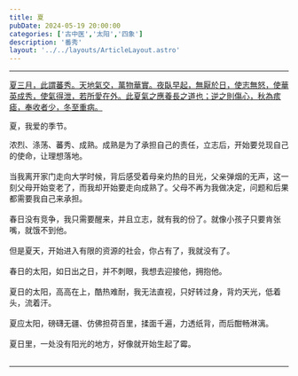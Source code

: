 ```yaml
---
title: 夏
pubDate: 2024-05-19 20:00:00
categories: ['古中医','太阳','四象']
description: '番秀'
layout: '../../layouts/ArticleLayout.astro'
---
```



---

<div style="text-decoration: underline;" class="write-vertical-right h-[50%] float-right pb-20 animate-fadein-down">
夏三月，此謂蕃秀。天地氣交，萬物華實。夜臥早起，無厭於日，使志無怒，使華英成秀，使氣得泄，若所愛在外。此夏氣之應養長之道也；逆之則傷心，秋為痎瘧，奉收者少，冬至重病。
</div>

夏，我爱的季节。

浓烈、涤荡、蕃秀、成熟。成熟是为了承担自己的责任，立志后，开始要兑现自己的使命，让理想落地。<br /><br />
当我离开家门走向大学时候，背后感受着母亲灼热的目光，父亲弹烟的无声，这一刻父母开始变老了，而我却开始要走向成熟了。父母不再为我做决定，问题和后果都需要我自己来承担。<br /><br />
春日没有竞争，我只需要醒来，并且立志，就有我的份了。就像小孩子只要肯张嘴，就饿不到他。<br /><br />
但是夏天，开始进入有限的资源的社会，你占有了，我就没有了。<br /><br />
春日的太阳，如日出之日，并不刺眼，我想去迎接他，拥抱他。<br /><br />
夏日的太阳，高高在上，酷热难耐，我无法直视，只好转过身，背灼天光，低着头，流着汗。<br /><br />
夏应太阳，磅礴无疆、仿佛担荷百里，揉面千遍，力透纸背，而后酣畅淋漓。<br /><br />
夏日里，一处没有阳光的地方，好像就开始生起了霉。<br /><br />

---